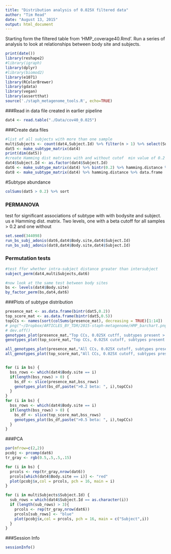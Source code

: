 ```yaml
---
title: "Distribution analysis of 0.025X filtered data"
author: "Tim Read"
date: "August 13, 2015"
output: html_document
---
```

Starting form the filtered table from 'HMP_coverage40.Rmd'.  Run a series of analysis to look at relationships between body site and subjects.


```r
print(date())
library(reshape2)
#library(igraph)
library(dplyr)
#library(biomod2)
library(e1071)
library(RColorBrewer)
library(gdata)
library(vegan)
library(assertthat)
source('./staph_metagenome_tools.R', echo=TRUE)
```

###Read in data file created in earlier pipeline

```r
dat4 <- read.table("./Data/cov40_0.025")

```

###Create data files
```r
#list of all subjects with more than one sample
multiSubjects <- count(dat4,Subject.Id) %>% filter(n > 1) %>% select(Subject.Id ) 
dat5 <- make_subtype_matrix(dat4)
print(dim(dat5))
#create Hamming dist matrices with and without cutof  min value of 0.2
dat4$Subject.Id <- as.factor(dat4$Subject.Id)
dat6 <- make_subtype_matrix(dat4) %>% bintr(0.2) %>% hamming.distance %>% data.frame 
dat8 <- make_subtype_matrix(dat4) %>% hamming.distance %>% data.frame 
```
#Subtype abundance
```r

colSums(dat5 > 0.2) %>% sort
```


### PERMANOVA

test for significant associations of subtype with with bodysite and subject.  us e Hamming dist. matrix. Two levels, one with a beta cutoff for all samples > 0.2 and one without
```r
set.seed(344098)
run_bs_subj_adonis(dat6,dat4$Body.site,dat4$Subject.Id)
run_bs_subj_adonis(dat8,dat4$Body.site,dat4$Subject.Id)
```
### Permutation tests
```r
#test ffor whether intra-subject distance greater than intersubject
subject_perm(dat4,multiSubjects,dat6)

#now look at the same test between body sites
bs <- levels(dat4$Body.site)
by_factor_perm(bs,dat4,dat6)
```
###Plots of subtype distribution
```r
presence_mat <- as.data.frame(bintr(dat5,0.2))
top_score_mat <- as.data.frame(bintr(dat5,0.5))
topCCs <- names(sort(colSums(presence_mat), decreasing = TRUE)[1:14])
# png("~/Dropbox/ARTICLES_BY_TDR/2015-staph-metagenome/HMP_barchart.png",width=640, height =640, res = 75)
# dev.off()
genotypes_plot(presence_mat,"Top CCs, 0.025X cutff, subtypes present > 0.2",topCCs)
genotypes_plot(top_score_mat,"Top CCs, 0.025X cutoff, subtypes present > 0.5",topCCs)

all_genotypes_plot(presence_mat,"All CCs, 0.025X cutoff, subtypes present > 0.2")
all_genotypes_plot(top_score_mat,"All CCs, 0.025X cutoff, subtypes present > 0.5")


for (i in bs) {
  bss_rows <- which(dat4$Body.site == i)
  if(length(bss_rows) > 0) {
    bs_df <- slice(presence_mat,bss_rows)
    genotypes_plot(bs_df,paste(">0.2 beta: ", i),topCCs)
  }
}
for (i in bs) {
  bss_rows <- which(dat4$Body.site == i)
  if(length(bss_rows) > 0) {
    bs_df <- slice(top_score_mat,bss_rows)
    genotypes_plot(bs_df,paste(">0.5 beta: ", i),topCCs)
  }
}
```
###PCA
```r
par(mfrow=c(2,2))
pcobj <- prcomp(dat6)
tr_gray <- rgb(0.5,.5,.5,.15)

for (i in bs) {
  prcols <- rep(tr_gray,nrow(dat6))
  prcols[which(dat4$Body.site == i)] <- "red"
  plot(pcobj$x,col = prcols, pch = 16, main = i)
}

for (i in multiSubjects$Subject.Id) {
  sub_rows = which(dat4$Subject.Id == as.character(i))
  if (length(sub_rows) > 3){
    prcols <- rep(tr_gray,nrow(dat6))
    prcols[sub_rows] <- "blue"
    plot(pcobj$x,col = prcols, pch = 16, main = c("Subject",i))
  }
}
```
###Session Info
```r
sessionInfo()
```

